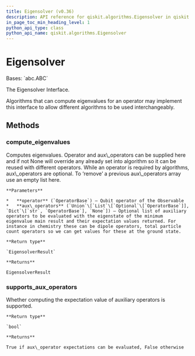 ```yaml
---
title: Eigensolver (v0.36)
description: API reference for qiskit.algorithms.Eigensolver in qiskit v0.36
in_page_toc_min_heading_level: 1
python_api_type: class
python_api_name: qiskit.algorithms.Eigensolver
---
```


# Eigensolver

<Class id="qiskit.algorithms.Eigensolver" isDedicatedPage={true} github="https://github.com/qiskit/qiskit/tree/stable/0.20/qiskit/algorithms/eigen_solvers/eigen_solver.py" signature="Eigensolver" modifiers="class">
  Bases: `abc.ABC`

  The Eigensolver Interface.

  Algorithms that can compute eigenvalues for an operator may implement this interface to allow different algorithms to be used interchangeably.

  ## Methods

  <span id="qiskit-algorithms-eigensolver-compute-eigenvalues" />

  ### compute\_eigenvalues

  <Function id="qiskit.algorithms.Eigensolver.compute_eigenvalues" signature="Eigensolver.compute_eigenvalues(operator, aux_operators=None)" modifiers="abstract">
    Computes eigenvalues. Operator and aux\_operators can be supplied here and if not None will override any already set into algorithm so it can be reused with different operators. While an operator is required by algorithms, aux\_operators are optional. To ‘remove’ a previous aux\_operators array use an empty list here.

    **Parameters**

    *   **operator** (`OperatorBase`) – Qubit operator of the Observable
    *   **aux\_operators** (`Union`\[`List`\[`Optional`\[`OperatorBase`]], `Dict`\[`str`, `OperatorBase`], `None`]) – Optional list of auxiliary operators to be evaluated with the eigenstate of the minimum eigenvalue main result and their expectation values returned. For instance in chemistry these can be dipole operators, total particle count operators so we can get values for these at the ground state.

    **Return type**

    `EigensolverResult`

    **Returns**

    EigensolverResult
  </Function>

  <span id="qiskit-algorithms-eigensolver-supports-aux-operators" />

  ### supports\_aux\_operators

  <Function id="qiskit.algorithms.Eigensolver.supports_aux_operators" signature="Eigensolver.supports_aux_operators()" modifiers="classmethod">
    Whether computing the expectation value of auxiliary operators is supported.

    **Return type**

    `bool`

    **Returns**

    True if aux\_operator expectations can be evaluated, False otherwise
  </Function>
</Class>

